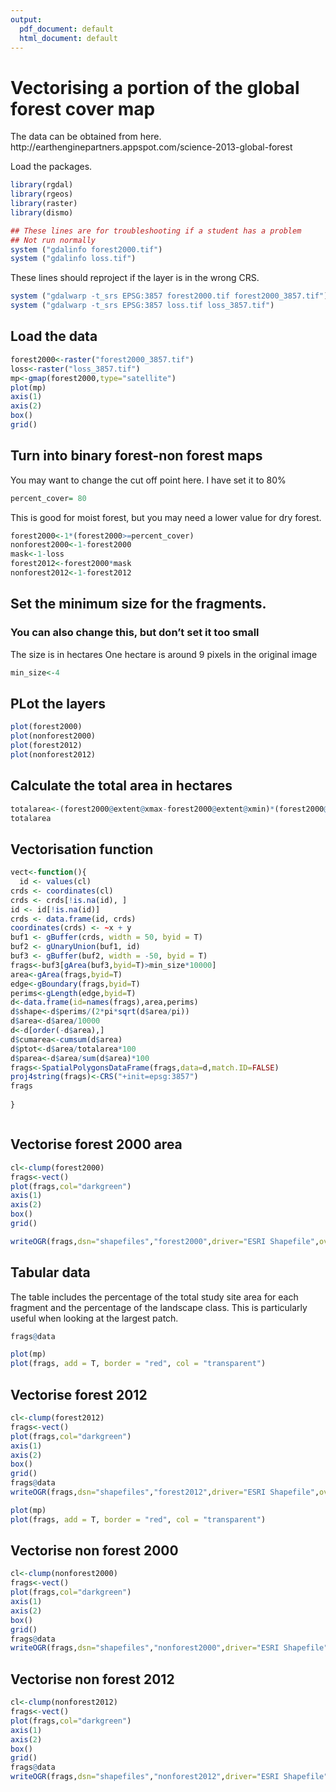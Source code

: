 ```yaml
---
output:
  pdf_document: default
  html_document: default
---
```

Vectorising a portion of the global forest cover map
========================================================

The data can be obtained from here.
http://earthenginepartners.appspot.com/science-2013-global-forest


Load the packages.

```r
library(rgdal)
library(rgeos)
library(raster)
library(dismo)

```


```r
## These lines are for troubleshooting if a student has a problem
## Not run normally
system ("gdalinfo forest2000.tif")
system ("gdalinfo loss.tif")
```

These lines should reproject if the layer is in the wrong CRS.

```r
system ("gdalwarp -t_srs EPSG:3857 forest2000.tif forest2000_3857.tif")
system ("gdalwarp -t_srs EPSG:3857 loss.tif loss_3857.tif")
```



## Load the data

```r

forest2000<-raster("forest2000_3857.tif")
loss<-raster("loss_3857.tif")
mp<-gmap(forest2000,type="satellite")
plot(mp)
axis(1)
axis(2)
box()
grid()

```

## Turn into binary forest-non forest maps

You may want to change the cut off point here. I have set it to 80%

```r
percent_cover= 80
```

This is good for moist forest, but you may need a lower value for dry forest.

```r

forest2000<-1*(forest2000>=percent_cover)
nonforest2000<-1-forest2000
mask<-1-loss
forest2012<-forest2000*mask
nonforest2012<-1-forest2012

```


## Set the minimum size for the fragments.

### You can also change this, but don't set it too small

The size is in hectares
One hectare is around 9 pixels in the original image

```r

min_size<-4

```

## PLot the layers

```r

plot(forest2000)
plot(nonforest2000)
plot(forest2012)
plot(nonforest2012)

```

## Calculate the total area in hectares

```r

totalarea<-(forest2000@extent@xmax-forest2000@extent@xmin)*(forest2000@extent@ymax-forest2000@extent@ymin)/10000
totalarea

```
## Vectorisation function


```r
vect<-function(){
  id <- values(cl)
crds <- coordinates(cl)
crds <- crds[!is.na(id), ]
id <- id[!is.na(id)]
crds <- data.frame(id, crds)
coordinates(crds) <- ~x + y
buf1 <- gBuffer(crds, width = 50, byid = T)
buf2 <- gUnaryUnion(buf1, id)
buf3 <- gBuffer(buf2, width = -50, byid = T)
frags<-buf3[gArea(buf3,byid=T)>min_size*10000]
area<-gArea(frags,byid=T)
edge<-gBoundary(frags,byid=T)
perims<-gLength(edge,byid=T)
d<-data.frame(id=names(frags),area,perims)
d$shape<-d$perims/(2*pi*sqrt(d$area/pi))
d$area<-d$area/10000
d<-d[order(-d$area),]
d$cumarea<-cumsum(d$area)
d$ptot<-d$area/totalarea*100
d$parea<-d$area/sum(d$area)*100
frags<-SpatialPolygonsDataFrame(frags,data=d,match.ID=FALSE)
proj4string(frags)<-CRS("+init=epsg:3857")
frags
  
}



```

## Vectorise forest 2000 area

```r
cl<-clump(forest2000)
frags<-vect()
plot(frags,col="darkgreen")
axis(1)
axis(2)
box()
grid()

writeOGR(frags,dsn="shapefiles","forest2000",driver="ESRI Shapefile",over=TRUE)
```

## Tabular data 

The table includes the percentage of the total study site area for each fragment and the percentage of the landscape class. This is particularly useful when looking at the largest patch.

```r
frags@data
```


```r
plot(mp)
plot(frags, add = T, border = "red", col = "transparent")

```

## Vectorise forest 2012



```r

cl<-clump(forest2012)
frags<-vect()
plot(frags,col="darkgreen")
axis(1)
axis(2)
box()
grid()
frags@data
writeOGR(frags,dsn="shapefiles","forest2012",driver="ESRI Shapefile",over=TRUE)

```

```r
plot(mp)
plot(frags, add = T, border = "red", col = "transparent")
```

## Vectorise non forest 2000

```r
cl<-clump(nonforest2000)
frags<-vect()
plot(frags,col="darkgreen")
axis(1)
axis(2)
box()
grid()
frags@data
writeOGR(frags,dsn="shapefiles","nonforest2000",driver="ESRI Shapefile",over=TRUE)

```

## Vectorise non forest 2012

```r

cl<-clump(nonforest2012)
frags<-vect()
plot(frags,col="darkgreen")
axis(1)
axis(2)
box()
grid()
frags@data
writeOGR(frags,dsn="shapefiles","nonforest2012",driver="ESRI Shapefile",over=TRUE)

```


